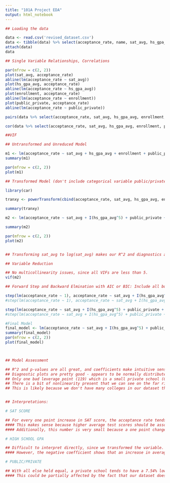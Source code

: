 ```yaml
---
title: "101A Project EDA"
output: html_notebook
---
```


```r
## Loading the data

data <- read.csv('revised_dataset.csv')
data <- tibble(data) %>% select(acceptance_rate, name, sat_avg, hs_gpa_avg, enrollment, public_private) %>% mutate(public_private = case_when(public_private == "private" ~ 1, public_private == "public" ~ 0))
attach(data)
data
```


```r

## Single Variable Relationships, Correlations

par(mfrow = c(2, 2))
plot(sat_avg, acceptance_rate)
abline(lm(acceptance_rate ~ sat_avg))
plot(hs_gpa_avg, acceptance_rate)
abline(lm(acceptance_rate ~ hs_gpa_avg))
plot(enrollment, acceptance_rate)
abline(lm(acceptance_rate ~ enrollment))
plot(public_private, acceptance_rate)
abline(lm(acceptance_rate ~ public_private))

pairs(data %>% select(acceptance_rate, sat_avg, hs_gpa_avg, enrollment, public_private))

cor(data %>% select(acceptance_rate, sat_avg, hs_gpa_avg, enrollment, public_private))

##VIF

```

```r
## Untransformed and Unreduced Model

m1 <- lm(acceptance_rate ~ sat_avg + hs_gpa_avg + enrollment + public_private)
summary(m1)

par(mfrow = c(2, 2))
plot(m1)


```

```r
## Transformed Model (don't include categorical variable public/private)

library(car)

tranxy <- powerTransform(cbind(acceptance_rate, sat_avg, hs_gpa_avg, enrollment) ~ 1)

summary(tranxy)

m2 <- lm(acceptance_rate ~ sat_avg + I(hs_gpa_avg^5) + public_private + enrollment)

summary(m2)

par(mfrow = c(2, 2))
plot(m2)


## Transforming sat_avg to log(sat_avg) makes our R^2 and diagnostics a bit worse, so the only variable we will transform is hs_gpa_avg to (hs_gpa_avg)^5
```


```r
## Variable Reduction

## No multicollinearity issues, since all VIFs are less than 5.
vif(m2)

## Forward Step and Backward Elmination with AIC or BIC: Include all but enrollment (as we expected)

step(lm(acceptance_rate ~ 1), acceptance_rate ~ sat_avg + I(hs_gpa_avg^5) + public_private + enrollment, k = log(nrow(data)))
#step(lm(acceptance_rate ~ 1), acceptance_rate ~ sat_avg + I(hs_gpa_avg^5) + public_private + enrollment, k = log(nrow(data)))

step(lm(acceptance_rate ~ sat_avg + I(hs_gpa_avg^5) + public_private + enrollment), acceptance_rate ~ sat_avg + I(hs_gpa_avg^5) + public_private + enrollment)
#step(lm(acceptance_rate ~ sat_avg + I(hs_gpa_avg^5) + public_private + enrollment), acceptance_rate ~ sat_avg + I(hs_gpa_avg^5) + public_private + enrollment, k = log(nrow(data)))

```


```r
#Final Model
final_model <- lm(acceptance_rate ~ sat_avg + I(hs_gpa_avg^5) + public_private)
summary(final_model)
par(mfrow = c(2, 2))
plot(final_model)



## Model Assessment

## R^2 and p-values are all great, and coefficients make intuitive sense
## Diagnostic plots are pretty good - appears to be normally distributed
## Only one bad leverage point (119) which is a small private school (Gardner-Webb University) with a pretty high average GPA and a higher acceptance rate.
## There is a bit of nonlinearity present that we can see on the far right of the residuals vs fitted plot.
## This is likely because we don't have many colleges in our dataset that have near a 100% acceptance rate, as those colleges usually don't report average GPA and test scores.


## Interpretations:

# SAT SCORE

## For every one point increase in SAT score, the acceptance rate tends to decrease by 0.087%.
#### This makes sense because higher average test scores should be associated with a lower acceptance rate.
#### Additionally, this number is very small because a one point change in an SAT score (which is out of 1600) is very small.

# HIGH SCHOOL GPA

## Difficult to interpret directly, since we transformed the variable. 
#### However, the negative coefficient shows that an increase in average high school gpa also leads to a decrease in acceptance rate.

# PUBLIC/PRIVATE

## With all else held equal, a private school tends to have a 7.54% lower acceptance rate than a public school.
#### This could be partially affected by the fact that our dataset doesn't include many state public schools that have high acceptance rates.
```






















